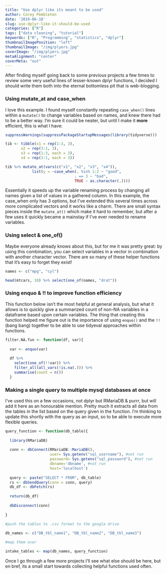 ```yaml
---
title: "Use dplyr like its meant to be used"
author: Corey Pembleton
date: '2019-06-18'
slug: use-dplyr-like-it-should-be-used
categories: ["R"]
tags: ["data cleaning", "tutorial"]
keywords: ["R", "Programming", "statistics", "dplyr"]
thumbnailImagePosition: "left"
thumbnailImage: "/img/plyers.jpg"
coverImage: "/img/plyers.jpg"
metaAlignment: "center"
coverMeta: "out"
---
```


After finding myself going back to some previous projects a few times to review some very useful lines of lesser-known dplyr functions, I decided I should write them both into the eternal bottomless pit that is web-blogging. 

### Using mutate_at and case_when 

I love this example. I found myself constantly repeating ```case_when()``` lines within a ```mutate()``` to change variables based on names, and knew there had to be a better way. I'm sure it could be neater, but until I make it **more** efficient, this is what I have:

``` r
suppressWarnings(suppressPackageStartupMessages(library(tidyverse)))

tib <- tibble(x1 = rep(1:3, 3),
       x2 = rep(3:1, 3),
       x3 = rep(1:3, each = 3),
       x4 = rep(3:1, each = 3))

tib %>% mutate_at(vars(c("x1", "x2", "x3", "x4")), 
            list(y = ~case_when(. %in% 1:2 ~ "good",
                               . == 3 ~ "bad", 
                               TRUE ~ as.character(.))))

```

Essentially it speeds up the variable renaming process by changing all names given a list of values in a gathered column. In this example, the case_when only has 3 options, but I've extended this several times across more complicated vectors and it works like a charm. There are small syntax pieces inside the ```mutate_at()``` which make it hard to remember, but after a few uses it quickly became a mainstay if I've ever needed to rename variables. 


### Using select & one_of()  

Maybe everyone already knows about this, but for me it was pretty great: by using this combination, you can select variables in a vector in combination with another character vector. There are so many of these helper functions that it's easy to forget they exist!

```r
names <- c("mpg", "cyl")

head(mtcars, 10) %>% select(one_of(names, "drat"))
```

### Using enquo & !! to improve function efficiency

This function below isn't the most helpful at general analysis, but what it allows is to quickly give a summarized count of non-NA variables in a dataframe based upon certain variables. The thing that creating this function helped me figure out is the importance of using ```enquo()``` and the ```!!``` (bang bang) together to be able to use tidyeval approaches within functions.     

```r

filter.NA.fun <- function(df, var){ 
  
  var <- enquo(var)
  
  df %>% 
    select(one_of(!!var)) %>%
    filter_all(all_vars(!is.na(.))) %>% 
    summarise(count = n()) 
  } 

```


### Making a single query to multiple mysql databases at once

I've used this on a few occasions, not dplyr but RMariaDB & purrr, but will add it here as an honourable mention. Pretty much it extracts all data from the tables in the list based on the query given in the function. I'm thinking to update this shortly with the query as an input, so to be able to execute more flexible queries. 

```r

query_function <- function(db_table){
  
  library(RMariaDB)
  
  conn <- dbConnect(RMariaDB::MariaDB(),
                    user= Sys.getenv("sql_username"), #not run
                    password= Sys.getenv("sql_password"), #not run
                    dbname='dbname', #not run
                    host='localhost')
  
  query <- paste("SELECT * FROM", db_table)
  rs <- dbSendQuery(conn = conn, query)
  db_df <- dbFetch(rs)
  
  return(db_df)
  
  dbDisconnect(conn)
  
}
  
#push the tables to .csv format to the google drive

db_names <- c("DB_tbl_name1", "DB_tbl_name2", "DB_tbl_name3")

#map them over

intake_tables <- map(db_names, query_function)

```

Once I go through a few more projects I'll see what else should be here, but en bref, its a small start towards collecting helpful functions used often. 
